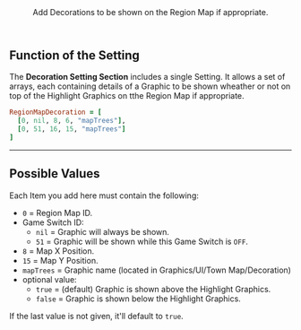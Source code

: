 <Header title="Region Map Decoration">
  Add Decorations to be shown on the Region Map if appropriate.
</Header>

## Function of the Setting

The **Decoration Setting Section** includes a single Setting. It allows a set of arrays, each containing details of a Graphic to be shown wheather or not on top of the Highlight Graphics on tthe Region Map if appropriate.

```ruby
RegionMapDecoration = [
  [0, nil, 8, 6, "mapTrees"],
  [0, 51, 16, 15, "mapTrees"]
]
```

---

## Possible Values 

Each Item you add here must contain the following:
- `0` = Region Map ID.
- Game Switch ID:
  - `nil` = Graphic will always be shown.
  - `51` = Graphic will be shown while this Game Switch is `OFF`.
- `8` = Map X Position.
- `15` = Map Y Position.
- `mapTrees` = Graphic name (located in Graphics/UI/Town Map/Decoration)
- optional value:
  - `true` = (default) Graphic is shown above the Highlight Graphics.
  - `false` = Graphic is shown below the Highlight Graphics.

If the last value is not given, it'll default to `true`.